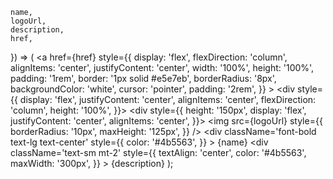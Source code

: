 	name,
	logoUrl,
	description,
	href,
}) => (
	<a
		href={href}
		style={{
			display: 'flex',
			flexDirection: 'column',
			alignItems: 'center',
			justifyContent: 'center',
			width: '100%',
			height: '100%',
			padding: '1rem',
			border: '1px solid #e5e7eb',
			borderRadius: '8px',
			backgroundColor: 'white',
			cursor: 'pointer',
			padding: '2rem',
		}}
	>
		<div style={{
			display: 'flex',
			justifyContent: 'center',
			alignItems: 'center',
			flexDirection: 'column',
			height: '100%',
		}}>
			<div style={{
				height: '150px',
				display: 'flex',
				justifyContent: 'center',
				alignItems: 'center',
			}}>
				<img
					src={logoUrl}
					style={{
						borderRadius: '10px',
						maxHeight: '125px',
					}}
				/>
			</div>
			<div 
				className='font-bold text-lg text-center'
				style={{
					color: '#4b5563',
				}}
			>
				{name}
			</div>
			<div 
				className='text-sm mt-2'
				style={{
					textAlign: 'center',
					color: '#4b5563',
					maxWidth: '300px',
				}}
			>
				{description}
			</div>
		</div>
	</a>
);
